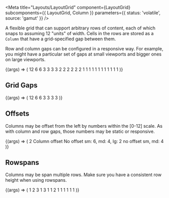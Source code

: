 
<Meta
  title="Layouts/LayoutGrid"
  component={LayoutGrid}
  subcomponents={{ LayoutGrid, Column }}
  parameters={{ status: 'volatile', source: 'gamut' }}
/>

A flexible grid that can support arbitrary rows of content, each of
which snaps to assuming 12 "units" of width. Cells in the rows are
stored as a `Column` that have a grid-specified gap
between them.

Row and column gaps can be configured in a responsive way. For example, you might
have a particular set of gaps at small viewports and bigger ones on large viewports.

<Canvas>
  <Story name="LayoutGrid">
    {(args) => (
      <LayoutGrid
        columnGap={{ xs: 'sm', lg: 'lg' }}
        rowGap={{ xs: 'sm', lg: 'lg' }}
      >
        <Column size={12}>
          <Box>12</Box>
        </Column>
        <Column size={6}>
          <Box>6</Box>
        </Column>
        <Column size={6}>
          <Box>6</Box>
        </Column>
        <Column size={3}>
          <Box>3</Box>
        </Column>
        <Column size={3}>
          <Box>3</Box>
        </Column>
        <Column size={3}>
          <Box>3</Box>
        </Column>
        <Column size={3}>
          <Box>3</Box>
        </Column>
        <Column size={2}>
          <Box>2</Box>
        </Column>
        <Column size={2}>
          <Box>2</Box>
        </Column>
        <Column size={2}>
          <Box>2</Box>
        </Column>
        <Column size={2}>
          <Box>2</Box>
        </Column>
        <Column size={2}>
          <Box>2</Box>
        </Column>
        <Column size={2}>
          <Box>2</Box>
        </Column>
        <Column size={1}>
          <Box>1</Box>
        </Column>
        <Column size={1}>
          <Box>1</Box>
        </Column>
        <Column size={1}>
          <Box>1</Box>
        </Column>
        <Column size={1}>
          <Box>1</Box>
        </Column>
        <Column size={1}>
          <Box>1</Box>
        </Column>
        <Column size={1}>
          <Box>1</Box>
        </Column>
        <Column size={1}>
          <Box>1</Box>
        </Column>
        <Column size={1}>
          <Box>1</Box>
        </Column>
        <Column size={1}>
          <Box>1</Box>
        </Column>
        <Column size={1}>
          <Box>1</Box>
        </Column>
        <Column size={1}>
          <Box>1</Box>
        </Column>
        <Column size={1}>
          <Box>1</Box>
        </Column>
      </LayoutGrid>
    )}
  </Story>
</Canvas>

<Props of={LayoutGrid} />

## Grid Gaps

<Canvas>
  <Story name="Grid Gaps">
    {(args) => (
      <LayoutGrid
        rowGap={select('rowGap', [undefined, 'sm', 'md', 'lg', 'xl'], 'sm')}
        columnGap={select(
          'columnGap',
          [undefined, 'sm', 'md', 'lg', 'xl'],
          'sm'
        )}
      >
        <Column size={12}>
          <Box>12</Box>
        </Column>
        <Column size={6}>
          <Box>6</Box>
        </Column>
        <Column size={6}>
          <Box>6</Box>
        </Column>
        <Column size={3}>
          <Box>3</Box>
        </Column>
        <Column size={3}>
          <Box>3</Box>
        </Column>
        <Column size={3}>
          <Box>3</Box>
        </Column>
        <Column size={3}>
          <Box>3</Box>
        </Column>
      </LayoutGrid>
    )}
  </Story>
</Canvas>

## Offsets

Columns may be offset from the left by numbers within the [0-12] scale.
As with column and row gaps, those numbers may be static or responsive.

<Canvas>
  <Story name="Column Offsets">
    {(args) => (
      <LayoutGrid rowGap="sm" columnGap="sm">
        <Column offset={2} size={4}>
          <Box>2 Column offset</Box>
        </Column>
        <Column size={2}>
          <Box />
        </Column>
        <Column size={2}>
          <Box />
        </Column>
        <Column size={4}>
          <Box>No offset</Box>
        </Column>
        <Column size={8}>
          <Box />
        </Column>
        <Column offset={{ xs: 6, md: 4, lg: 2 }} size={6}>
          <Box>sm: 6, md: 4, lg: 2</Box>
        </Column>
        <Column offset={{ xs: 0, md: 4 }} size={6}>
          <Box>no offset sm, md: 4</Box>
        </Column>
      </LayoutGrid>
    )}
  </Story>
</Canvas>

## Rowspans

Columns may be span multiple rows. Make sure you have a consistent row height when using rowspans.

<Canvas>
  <Story name="Column Rowspans">
    {(args) => (
      <LayoutGrid columnGap="sm" rowGap="sm">
        <Column size={3}>
          <Box>1</Box>
        </Column>
        <Column rowspan={2} size={3}>
          <Box>2</Box>
        </Column>
        <Column rowspan={3} size={3}>
          <Box>3</Box>
        </Column>
        <Column size={3}>
          <Box>1</Box>
        </Column>
        <Column rowspan={3} size={3}>
          <Box>3</Box>
        </Column>
        <Column size={3}>
          <Box>1</Box>
        </Column>
        <Column size={3}>
          <Box>1</Box>
        </Column>
        <Column rowspan={2} size={3}>
          <Box>2</Box>
        </Column>
        <Column size={3}>
          <Box>1</Box>
        </Column>
        <Column size={3}>
          <Box>1</Box>
        </Column>
        <Column size={3}>
          <Box>1</Box>
        </Column>
        <Column size={3}>
          <Box>1</Box>
        </Column>
        <Column size={3}>
          <Box>1</Box>
        </Column>
        <Column size={3}>
          <Box>1</Box>
        </Column>
      </LayoutGrid>
    )}
  </Story>
</Canvas>
